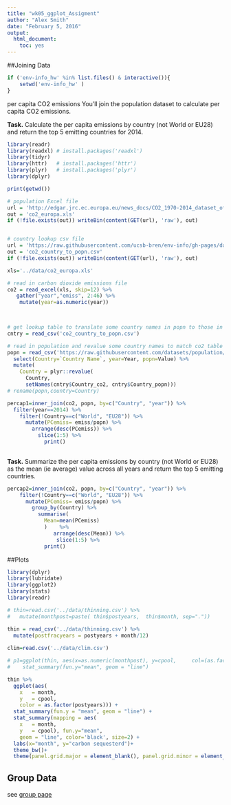 ```yaml
---
title: "wk05_ggplot_Assigment"
author: "Alex Smith"
date: "February 5, 2016"
output: 
  html_document: 
    toc: yes
---
```


##Joining Data

```r


if ('env-info_hw' %in% list.files() & interactive()){
    setwd('env-info_hw' )
}
```

per capita CO2 emissions
You’ll join the population dataset to calculate per capita CO2 emissions.

**Task.** Calculate the per capita emissions by country (not World or EU28) and return the top 5 emitting countries for 2014.
```r

library(readr)
library(readxl) # install.packages('readxl')
library(tidyr)
library(httr)   # install.packages('httr')
library(plyr)   # install.packages('plyr')
library(dplyr)

print(getwd())

# population Excel file
url = 'http://edgar.jrc.ec.europa.eu/news_docs/CO2_1970-2014_dataset_of_CO2_report_2015.xls'
out = 'co2_europa.xls'
if (!file.exists(out)) writeBin(content(GET(url), 'raw'), out)


# country lookup csv file
url = 'https://raw.githubusercontent.com/ucsb-bren/env-info/gh-pages/data/co2_country_to_popn.csv'
out = 'co2_country_to_popn.csv'
if (!file.exists(out)) writeBin(content(GET(url), 'raw'), out)

xls='../data/co2_europa.xls'

# read in carbon dioxide emissions file
co2 = read_excel(xls, skip=12) %>%
   gather("year","emiss", 2:46) %>%
    mutate(year=as.numeric(year))
     


# get lookup table to translate some country names in popn to those in co2 table
cntry = read_csv('co2_country_to_popn.csv')

# read in population and revalue some country names to match co2 table
popn = read_csv('https://raw.githubusercontent.com/datasets/population/master/data/population.csv') %>%
  select(Country=`Country Name`, year=Year, popn=Value) %>%
  mutate(
    Country = plyr::revalue(
      Country, 
      setNames(cntry$Country_co2, cntry$Country_popn)))
# rename(popn,country=Country)

percap1=inner_join(co2, popn, by=c("Country", "year")) %>%
  filter(year==2014) %>%
    filter(!Country==c("World", "EU28")) %>%
      mutate(PCemiss= emiss/popn) %>%
        arrange(desc(PCemiss)) %>%
          slice(1:5) %>%
            print()
        
```

  
  
**Task.** Summarize the per capita emissions by country (not World or EU28) as the mean (ie average) value across all years and return the top 5 emitting countries.


```r

percap2=inner_join(co2, popn, by=c("Country", "year")) %>%
    filter(!Country==c("World", "EU28")) %>%
      mutate(PCemiss= emiss/popn) %>%    
        group_by(Country) %>%    
          summarise(
            Mean=mean(PCemiss)
            )    %>%
               arrange(desc(Mean)) %>%      
                slice(1:5) %>%
            print()
```














##Plots

```r
library(dplyr)
library(lubridate)
library(ggplot2)
library(stats)
library(readr)

# thin=read.csv('../data/thinning.csv') %>%
#   mutate(monthpost=paste( thin$postyears,  thin$month, sep="."))

thin = read_csv('../data/thinning.csv') %>%
  mutate(postfracyears = postyears + month/12)
  
clim=read.csv('../data/clim.csv')
```


```r

# p1=ggplot(thin, aes(x=as.numeric(monthpost), y=cpool,     col=(as.factor(postyears)))) +
#    stat_summary(fun.y="mean", geom = "line")

thin %>%
  ggplot(aes(
    x   = month, 
    y   = cpool,
    color = as.factor(postyears))) +
  stat_summary(fun.y = "mean", geom = "line") +
  stat_summary(mapping = aes(
    x   = month, 
    y   = cpool), fun.y="mean", 
    geom = "line", color='black', size=2) +
  labs(x="month", y="carbon sequesterd")+
  theme_bw()+
  theme(panel.grid.major = element_blank(), panel.grid.minor = element_blank())
```

## Group Data

see [group page](https://fishmgt.github.io/wk_05_ggplot_AS.html)